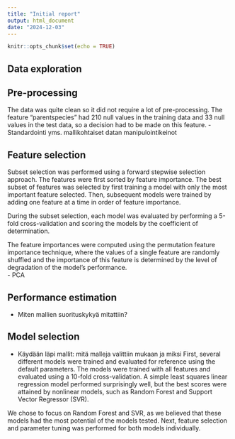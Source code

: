 ```yaml
---
title: "Initial report"
output: html_document
date: "2024-12-03"
---
```


```r
knitr::opts_chunk$set(echo = TRUE)
```

## Data exploration

## Pre-processing
The data was quite clean so it did not require a lot of pre-processing. The feature "parentspecies" had 210 null values in the training data and 33 null values in the test data, so a decision had to be made on this feature.
- Standardointi yms. mallikohtaiset datan manipulointikeinot

## Feature selection
Subset selection was performed using a forward stepwise selection approach. The features were first sorted by feature importance. The best subset of features was selected by first training a model with only the most important feature selected. Then, subsequent models were trained by adding one feature at a time in order of feature importance. 

During the subset selection, each model was evaluated by performing a 5-fold cross-validation and scoring the models by the coefficient of determination. 

The feature importances were computed using the permutation feature importance technique, where the values of a single feature are randomly shuffled and the importance of this feature is determined by the level of degradation of the model's performance.  
- PCA

## Performance estimation
- Miten mallien suorituskykyä mitattiin?

## Model selection
- Käydään läpi mallit: mitä malleja valittiin mukaan ja miksi
First, several different models were trained and evaluated for reference using the default parameters. The models were trained with all features and evaluated using a 10-fold cross-validation. A simple least squares linear regression model performed surprisingly well, but the best scores were attained by nonlinear models, such as Random Forest and Support Vector Regressor (SVR).

We chose to focus on Random Forest and SVR, as we believed that these models had the most potential of the models tested. Next, feature selection and parameter tuning was performed for both models individually.